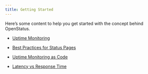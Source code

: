 ```yaml
---
title: Getting Started
---
```



Here’s some content to help you get started with the concept behind OpenStatus.

- [Uptime Monitoring](/tutorial/uptime-monitoring)

- [Best Practices for Status Pages](/tutorial/best-practices-status-page)

- [Uptime Monitoring as Code](/tutorial/uptime-monitoring-as-code)

- [Latency vs Response Time](/tutorial/latency-vs-response-time)
